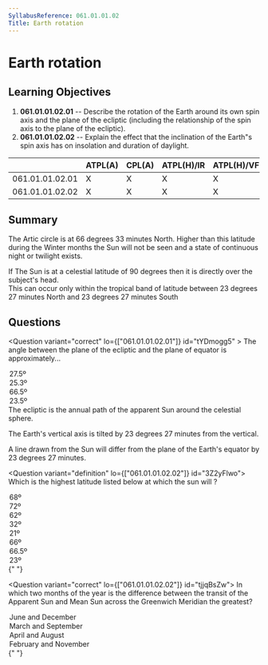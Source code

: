 ```yaml
---
SyllabusReference: 061.01.01.02
Title: Earth rotation
---
```


# Earth rotation

## Learning Objectives

1. **061.01.01.02.01** -- Describe the rotation of the Earth around its own spin
   axis and the plane of the ecliptic (including the relationship of the spin
   axis to the plane of the ecliptic).
2. **061.01.01.02.02** -- Explain the effect that the inclination of the Earth"s
   spin axis has on insolation and duration of daylight.

|                 | ATPL(A) | CPL(A) | ATPL(H)/IR | ATPL(H)/VFR | CPL(H) | IR  | CBIR(A) |
| --------------- | ------- | ------ | ---------- | ----------- | ------ | --- | ------- |
| 061.01.01.02.01 | X       | X      | X          | X           | X      |     |         |
| 061.01.01.02.02 | X       | X      | X          | X           | X      |     |         |

## Summary

The Artic circle is at 66 degrees 33 minutes North. Higher than this latitude
during the Winter months the Sun will not be seen and a state of continuous
night or twilight exists.

If The Sun is at a celestial latitude of 90 degrees then it is directly over the
subject's head.  
This can occur only within the tropical band of latitude between 23 degrees 27
minutes North and 23 degrees 27 minutes South

## Questions

<Question variant="correct" lo={["061.01.01.02.01"]} id="tYDmogg5" >
  <Text variant="oneCorrect">
    The angle between the plane of the ecliptic and the plane of equator is approximately...
  </Text>
  <Option id="tYDmogg5-0" >27.5º</Option>
  <Option id="tYDmogg5-1" >25.3º</Option>
  <Option id="tYDmogg5-2" >66.5º</Option>
  <Option id="tYDmogg5-3" correct>23.5º</Option>      
  <Explanation>
   The ecliptic is the annual path of the apparent Sun around the celestial sphere.

The Earth's vertical axis is tilted by 23 degrees 27 minutes from the vertical.

A line drawn from the Sun will differ from the plane of the Earth's equator by
23 degrees 27 minutes.

  </Explanation>
</Question>

<Question variant="definition" lo={["061.01.01.02.02"]} id="3Z2yFlwo">
  <Text variant="oneCorrect">
    Which is the highest latitude listed below at which the sun will <Subject />
    ?
  </Text>
  <Option id="3Z2yFlwo-0">68º</Option>
  <Option id="3Z2yFlwo-1">72º</Option>
  <Option id="3Z2yFlwo-2">62º</Option>
  <Option id="3Z2yFlwo-3">32º</Option>
  <Option id="3Z2yFlwo-4">21º</Option>
  <Option
    id="3Z2yFlwo-5"
    why="The Artic / Polar circle is at 66 degrees 33 minutes North / South."
    definition="rise above the horizon and set every day"
  >
    66º
  </Option>
  <Option
    id="3Z2yFlwo-6"
    why="The Artic / Polar circle is at 66 degrees 33 minutes North / South."
    definition="rise above the horizon and set every day"
  >
    66.5º
  </Option>
  <Option
    id="3Z2yFlwo-X"
    why="The tropic of Cancer / Capricorn is at 23 degrees 25 minutes North / South"
    subject={
      "reach an altitude of 90º above the horizon at some time during the year"
    }
  >
    23º
  </Option>
</Question>{" "}

<Question variant="correct" lo={["061.01.01.02.02"]} id="tjjqBsZw">
  <Text variant="oneCorrect">
    In which two months of the year is the difference between the transit of the
    Apparent Sun and Mean Sun across the Greenwich Meridian the greatest?
  </Text>
  <Option id="tjjqBsZw-0">June and December</Option>
  <Option id="tjjqBsZw-1">March and September</Option>
  <Option id="tjjqBsZw-2">April and August</Option>
  <Option id="tjjqBsZw-3" correct>
    February and November
  </Option>
</Question>{" "}
